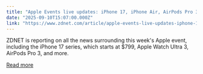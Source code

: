 ```yaml
---
title: "Apple Events live updates: iPhone 17, iPhone Air, AirPods Pro 3, and reactions to new wearables"
date: "2025-09-10T15:07:00.000Z"
link: "https://www.zdnet.com/article/apple-events-live-updates-iphone-17-iphone-air-airpods-pro-3-and-new-wearables-just-unveiled/"
---
```


ZDNET is reporting on all the news surrounding this week's Apple event, including the iPhone 17 series, which starts at $799, Apple Watch Ultra 3, AirPods Pro 3, and more.

[Read more](https://www.zdnet.com/article/apple-events-live-updates-iphone-17-iphone-air-airpods-pro-3-and-new-wearables-just-unveiled/)
